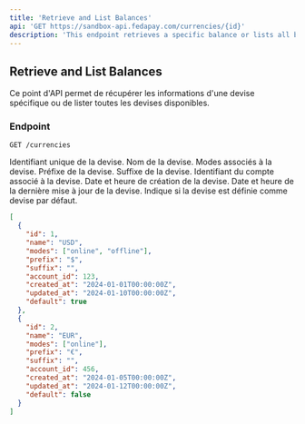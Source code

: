 ```yaml
---
title: 'Retrieve and List Balances'
api: 'GET https://sandbox-api.fedapay.com/currencies/{id}'
description: 'This endpoint retrieves a specific balance or lists all balances'
---
```


## Retrieve and List Balances

Ce point d'API permet de récupérer les informations d'une devise spécifique ou de lister toutes les devises disponibles.

### Endpoint

```http
GET /currencies
```
<ParamField name="id" type="integer"> Identifiant unique de la devise. </ParamField> <ParamField name="name" type="string"> Nom de la devise. </ParamField> <ParamField name="modes" type="array"> Modes associés à la devise. </ParamField> <ParamField name="prefix" type="string"> Préfixe de la devise. </ParamField> <ParamField name="suffix" type="string"> Suffixe de la devise. </ParamField> <ParamField name="account_id" type="integer"> Identifiant du compte associé à la devise. </ParamField> <ParamField name="created_at" type="datetime"> Date et heure de création de la devise. </ParamField> <ParamField name="updated_at" type="datetime"> Date et heure de la dernière mise à jour de la devise. </ParamField> <ParamField name="default" type="boolean"> Indique si la devise est définie comme devise par défaut. </ParamField>

<ResponseExample>

```json Response
[
  {
    "id": 1,
    "name": "USD",
    "modes": ["online", "offline"],
    "prefix": "$",
    "suffix": "",
    "account_id": 123,
    "created_at": "2024-01-01T00:00:00Z",
    "updated_at": "2024-01-10T00:00:00Z",
    "default": true
  },
  {
    "id": 2,
    "name": "EUR",
    "modes": ["online"],
    "prefix": "€",
    "suffix": "",
    "account_id": 456,
    "created_at": "2024-01-05T00:00:00Z",
    "updated_at": "2024-01-12T00:00:00Z",
    "default": false
  }
]
```

</ResponseExample>